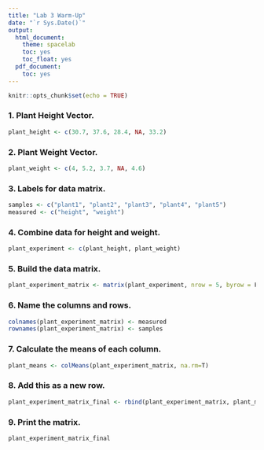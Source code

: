 ```yaml
---
title: "Lab 3 Warm-Up"
date: "`r Sys.Date()`"
output:
  html_document:
    theme: spacelab
    toc: yes
    toc_float: yes
  pdf_document:
    toc: yes
---
```


```r
knitr::opts_chunk$set(echo = TRUE)
```

### 1. Plant Height Vector.
```r
plant_height <- c(30.7, 37.6, 28.4, NA, 33.2)
```

### 2. Plant Weight Vector.
```r
plant_weight <- c(4, 5.2, 3.7, NA, 4.6)
```

### 3. Labels for data matrix.
```r
samples <- c("plant1", "plant2", "plant3", "plant4", "plant5")
measured <- c("height", "weight")
```

### 4. Combine data for height and weight.
```r
plant_experiment <- c(plant_height, plant_weight)
```

### 5. Build the data matrix.
```r
plant_experiment_matrix <- matrix(plant_experiment, nrow = 5, byrow = F)
```

### 6. Name the columns and rows.
```r
colnames(plant_experiment_matrix) <- measured
rownames(plant_experiment_matrix) <- samples
```

### 7. Calculate the means of each column.
```r
plant_means <- colMeans(plant_experiment_matrix, na.rm=T)
```

### 8. Add this as a new row.
```r
plant_experiment_matrix_final <- rbind(plant_experiment_matrix, plant_means)
```

### 9. Print the matrix.
```r
plant_experiment_matrix_final
```